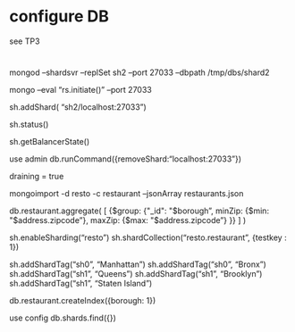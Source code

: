 # configure DB

see TP3

# 

mongod --shardsvr --replSet sh2 --port 27033 --dbpath /tmp/dbs/shard2

mongo --eval "rs.initiate()" --port 27033

sh.addShard( "sh2/localhost:27033")

sh.status()

sh.getBalancerState()

use admin
db.runCommand({removeShard:"localhost:27033"})

draining = true

mongoimport -d resto -c restaurant --jsonArray restaurants.json

db.restaurant.aggregate(
	[
		{$group: {"_id": "$borough",
		minZip: {$min: "$address.zipcode"},
		maxZip: {$max: "$address.zipcode"}
		}}
	]
)

sh.enableSharding("resto")
sh.shardCollection("resto.restaurant", {testkey : 1})

sh.addShardTag("sh0", "Manhattan")
sh.addShardTag("sh0", "Bronx")
sh.addShardTag("sh1", "Queens")
sh.addShardTag("sh1", "Brooklyn")
sh.addShardTag("sh1", "Staten Island")

db.restaurant.createIndex({borough: 1})

use config
db.shards.find({})